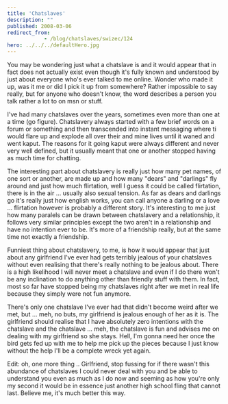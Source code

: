 ```yaml
---
title: 'Chatslaves'
description: ""
published: 2008-03-06
redirect_from: 
            - /blog/chatslaves/swizec/124
hero: ../../../defaultHero.jpg
---
```

You may be wondering just what a chatslave is and it would appear that in fact does not actually exist even though it&#x27;s fully known and understood by just about everyone who&#x27;s ever talked to me online. Wonder who made it up, was it me or did I pick it up from somewhere? Rather impossible to say really, but for anyone who doesn&#x27;t know, the word describes a person you talk rather a lot to on msn or stuff.

I&#x27;ve had many chatslaves over the years, sometimes even more than one at a time (go figure). Chatslavery always started with a few brief words on a forum or something and then transcended into instant messaging where ti would flare up and explode all over their and mine lives until it waned and went kaput. The reasons for it going kaput were always different and never very well defined, but it usually meant that one or another stopped having as much time for chatting.

The interesting part about chatslavery is really just how many pet names, of one sort or another, are made up and how many &quot;dears&quot; and &quot;darlings&quot; fly around and just how much flirtation, well I guess it could be called flirtation, there is in the air ... usually also sexual tension. As far as dears and darlings go it&#x27;s really just how english works, you can call anyone a darling or a love ... flirtation however is probably a different story. It&#x27;s interesting to me just how many paralels can be drawn between chatslavery and a relationship, it follows very similar principles except the two aren&#x27;t in a relationship and have no intention ever to be. It&#x27;s more of a friendship really, but at the same time not exactly a friendship.

Funniest thing about chatslavery, to me, is how it would appear that just about any girlfriend I&#x27;ve ever had gets terribly jealous of your chatslaves without even realising that there&#x27;s really nothing to be jealous about. There is a high likelihood I will never meet a chatslave and even if I do there won&#x27;t be any inclination to do anything other than friendly stuff with them. In fact, most so far have stopped being my chatslaves right after we met in real life because they simply were not fun anymore.

There&#x27;s only one chatslave I&#x27;ve ever had that didn&#x27;t become weird after we met, but ... meh, no buts, my girlfriend is jealous enough of her as it is. The girlfriend should realise that I have absolutely zero intentions with the chatslave and the chatslave ... meh, the chatslave is fun and advises me on dealing with my girlfriend so she stays. Hell, I&#x27;m gonna need her once the bird gets fed up with me to help me pick up the pieces because I just know without the help I&#x27;ll be a complete wreck yet again.

Edit: oh, one more thing .. Girlfriend, stop fussing for if there wasn&#x27;t this abundance of chatslaves I could never deal with you and be able to understand you even as much as I do now and seeming as how you&#x27;re only my second it would be in essence just another high school fling that cannot last. Believe me, it&#x27;s much better this way.

